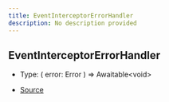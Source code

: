```yaml
---
title: EventInterceptorErrorHandler
description: No description provided
---
```


## EventInterceptorErrorHandler

- Type: (
  error: Error
  ) => Awaitable\<void>

- [Source](https://github.com/underctrl-io/commandkit/blob/f8cc07d11d2ae5ed7f529adff1649936223e27b2/packages/commandkit/src/components/common/EventInterceptor.ts#L30)
